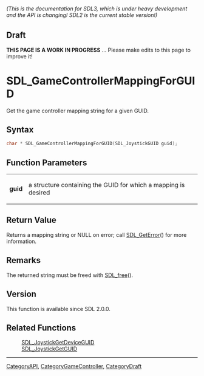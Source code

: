 ====== (This is the documentation for SDL3, which is under heavy development and the API is changing! SDL2 is the current stable version!) ======

== Draft ==

'''THIS PAGE IS A WORK IN PROGRESS''' ... Please make edits to this page to improve it!


<!-- #*^*^*^*^*See https://wiki.libsdl.org/SGFunctions for details on editing this page*^*^*^*^* -->
= SDL_GameControllerMappingForGUID =

Get the game controller mapping string for a given GUID.

== Syntax ==

<syntaxhighlight lang='c'>
char * SDL_GameControllerMappingForGUID(SDL_JoystickGUID guid);
</syntaxhighlight>

== Function Parameters ==

{|
|'''guid'''
|a structure containing the GUID for which a mapping is desired
|}

== Return Value ==

Returns a mapping string or NULL on error; call [[SDL_GetError]]() for more
information.

== Remarks ==

The returned string must be freed with [[SDL_free]]().

== Version ==

This function is available since SDL 2.0.0.

== Related Functions ==

:[[SDL_JoystickGetDeviceGUID]]
:[[SDL_JoystickGetGUID]]

----
[[CategoryAPI]], [[CategoryGameController]], [[CategoryDraft]]
<!-- #See the Style Guide for instructions on editing the footer. -->


